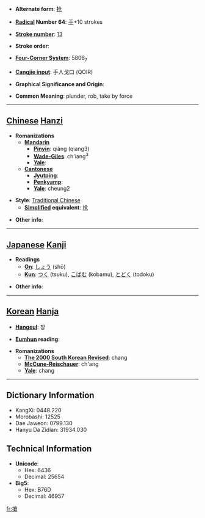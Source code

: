 * '''Alternate form''': [[抢]]

* '''[[Wiktionary:Chinese radical index| Radical]] Number 64''': [[Wiktionary:Chinese radical index 手|手]]+10 strokes

* '''[[Wiktionary:Chinese total strokes index|Stroke number]]''': [[Wiktionary:Chinese total strokes index 13|13]]

* '''Stroke order''': 

* '''[[Wiktionary:Chinese four corner index|Four-Corner System]]''': 5806<sub>7</sub>

* '''[[Wiktionary:Chinese Cangjie index|Cangjie input]]''': 手人戈口 (QOIR)

* '''Graphical Significance and Origin''': 

* '''Common Meaning''': plunder, rob, take by force

----

== [[Chinese]] [[Hanzi]] ==

* '''Romanizations'''
** '''[[Mandarin]]'''
*** '''[[Pinyin]]''': qiǎng (qiang3)
*** '''[[Wade-Giles]]''': ch'iang<sup>3</sup>
*** '''[[Yale]]''': 
** '''[[Cantonese]]'''
*** '''[[Jyutping]]''':
*** '''[[Penkyamp]]''': 
*** '''[[Yale]]''': cheung2

* '''Style''': [[Traditional Chinese]] 
** '''[[Simplified Chinese|Simplified]] equivalent''': [[抢]]

* '''Other info''': 

----

== [[Japanese]] [[Kanji]] ==

* '''Readings'''
** '''[[On]]''': [[しょう]] (shō)
** '''[[Kun]]''': [[つく]] (tsuku), [[こばむ]] (kobamu), [[とどく]] (todoku)

* '''Other info''':  

----

== [[Korean]] [[Hanja]] ==

* '''[[Hangeul]]''': 창

* '''[[Eumhun]] reading''': 

* '''Romanizations'''
** '''[[The 2000 South Korean Revised Romanization|The 2000 South Korean Revised]]''': chang
** '''[[McCune-Reischauer]]''': ch'ang
** '''[[Yale]]''': chang

----

== Dictionary Information ==

* KangXi: 0448.220
* Morobashi: 12525
* Dae Jaweon: 0799.130
* Hanyu Da Zidian: 31934.030

== Technical Information ==

* '''Unicode''':
** Hex: 6436
** Decimal: 25654
* '''Big5''':
** Hex: B76D
** Decimal: 46957

[[fr:搶]]